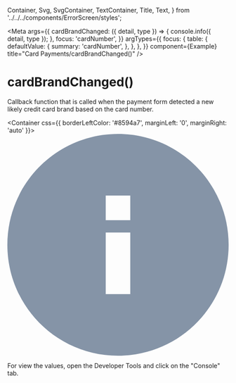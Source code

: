   Container,
  Svg,
  SvgContainer,
  TextContainer,
  Title,
  Text,
} from '../../../components/ErrorScreen/styles';

<Meta
  args={{
    cardBrandChanged: ({ detail, type }) => {
      console.info({ detail, type });
    },
    focus: 'cardNumber',
  }}
  argTypes={{
    focus: {
      table: {
        defaultValue: {
          summary: 'cardNumber',
        },
      },
    },
  }}
  component={Example}
  title="Card Payments/cardBrandChanged()"
/>

# cardBrandChanged()

Callback function that is called when the payment form detected a new likely credit card brand based on the card number.

<Canvas>
  <Story name="BasicExample" story={Example} />
</Canvas>

<Container css={{ borderLeftColor: '#8594a7', marginLeft: '0', marginRight: 'auto' }}>
  <SvgContainer>
    <Svg height={18} viewBox="0 0 18 18" width={18}>
      <path
        d="M9,18 C4.02943725,18 0,13.9705627 0,9 C0,4.02943725 4.02943725,0 9,0 C13.9705627,0 18,4.02943725 18,9 C18,13.9705627 13.9705627,18 9,18 Z M10,13 L10,8 L8,8 L8,13 L10,13 Z M8,5 L8,7 L10,7 L10,5 L8,5 Z"
        fill="#8594a7"
        fillRule="nonzero"
      />
    </Svg>
  </SvgContainer>

  <TextContainer>
    <Title css={{ fontWeight: 600 }}>Note</Title>
    <Text>
      For view the values, open the Developer Tools and click on the "Console" tab.
    </Text>
  </TextContainer>
</Container>

